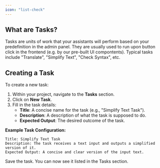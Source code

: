 ```yaml
---
icon: "list-check"
---
```


## **What are Tasks?**

Tasks are units of work that your assistants will perform based on your predefinition in the admin panel. 
They are usually used to run upon button click in the frontend (e.g. by our pre-built UI compontents).
Typical tasks include "Translate", "Simplify Text", "Check Syntax", etc.


## **Creating a Task**

To create a new task:

1. Within your project, navigate to the **Tasks** section.
2. Click on **New Task**.
3. Fill in the task details:
   - **Title**: A concise name for the task (e.g., "Simplify Text Task").
   - **Description**: A description of what the task is supposed to do.
   - **Expected Output**: The desired outcome of the task.

**Example Task Configuration:**

```plaintext
Title: Simplify Text Task
Description: The task receives a text input and outputs a simplified version of it.
Expected Output: A concise and clear version of the input text.
```

Save the task. You can now see it listed in the Tasks section.